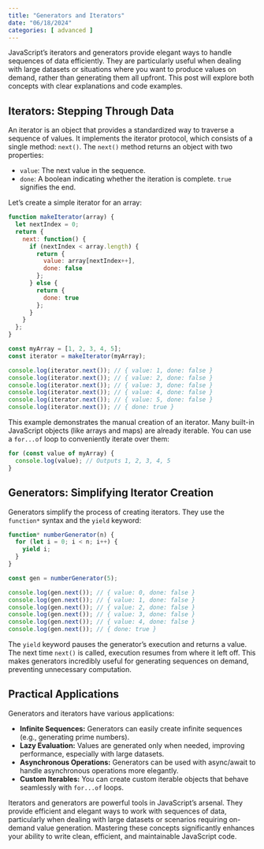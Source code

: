 ```yaml
---
title: "Generators and Iterators"
date: "06/18/2024"
categories: [ advanced ]
---
```


JavaScript's iterators and generators provide elegant ways to handle sequences of data efficiently.  They are particularly useful when dealing with large datasets or situations where you want to produce values on demand, rather than generating them all upfront. This post will explore both concepts with clear explanations and code examples.


## Iterators: Stepping Through Data

An iterator is an object that provides a standardized way to traverse a sequence of values. It implements the iterator protocol, which consists of a single method: `next()`.  The `next()` method returns an object with two properties:

* `value`: The next value in the sequence.
* `done`: A boolean indicating whether the iteration is complete.  `true` signifies the end.

Let's create a simple iterator for an array:

```javascript
function makeIterator(array) {
  let nextIndex = 0;
  return {
    next: function() {
      if (nextIndex < array.length) {
        return {
          value: array[nextIndex++],
          done: false
        };
      } else {
        return {
          done: true
        };
      }
    }
  };
}

const myArray = [1, 2, 3, 4, 5];
const iterator = makeIterator(myArray);

console.log(iterator.next()); // { value: 1, done: false }
console.log(iterator.next()); // { value: 2, done: false }
console.log(iterator.next()); // { value: 3, done: false }
console.log(iterator.next()); // { value: 4, done: false }
console.log(iterator.next()); // { value: 5, done: false }
console.log(iterator.next()); // { done: true }
```

This example demonstrates the manual creation of an iterator.  Many built-in JavaScript objects (like arrays and maps) are already iterable. You can use a `for...of` loop to conveniently iterate over them:

```javascript
for (const value of myArray) {
  console.log(value); // Outputs 1, 2, 3, 4, 5
}
```


## Generators: Simplifying Iterator Creation

Generators simplify the process of creating iterators.  They use the `function*` syntax and the `yield` keyword:

```javascript
function* numberGenerator(n) {
  for (let i = 0; i < n; i++) {
    yield i;
  }
}

const gen = numberGenerator(5);

console.log(gen.next()); // { value: 0, done: false }
console.log(gen.next()); // { value: 1, done: false }
console.log(gen.next()); // { value: 2, done: false }
console.log(gen.next()); // { value: 3, done: false }
console.log(gen.next()); // { value: 4, done: false }
console.log(gen.next()); // { done: true }
```

The `yield` keyword pauses the generator's execution and returns a value. The next time `next()` is called, execution resumes from where it left off.  This makes generators incredibly useful for generating sequences on demand, preventing unnecessary computation.


## Practical Applications

Generators and iterators have various applications:

* **Infinite Sequences:**  Generators can easily create infinite sequences (e.g., generating prime numbers).
* **Lazy Evaluation:** Values are generated only when needed, improving performance, especially with large datasets.
* **Asynchronous Operations:** Generators can be used with async/await to handle asynchronous operations more elegantly.
* **Custom Iterables:**  You can create custom iterable objects that behave seamlessly with `for...of` loops.


Iterators and generators are powerful tools in JavaScript's arsenal. They provide efficient and elegant ways to work with sequences of data, particularly when dealing with large datasets or scenarios requiring on-demand value generation. Mastering these concepts significantly enhances your ability to write clean, efficient, and maintainable JavaScript code.

